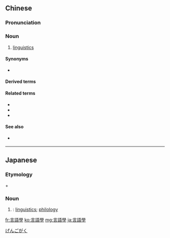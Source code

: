 {{also|言語学|言语学}}
==Chinese==
{{zh-forms|s=言语学|type=21}}

===Pronunciation===
{{zh-pron
|m=yányǔxué
|c=jin4 jyu5 hok6
|mn=tp:giân-gú-ha̍k/zz:gân-gí-ha̍k/kh:giân-gí-ha̍k
|cat=n
}}

===Noun===
{{zh-noun}}

# [[linguistics]]

====Synonyms====
* {{zh-l|語言學}}

====Derived terms====
{{zh-der|比較言語學|共時言語學|歷史言語學|心理言語學}}

====Related terms====
* {{zh-l|語法學}}
* {{zh-l|語音學}}
* {{zh-l|語義學}}

====See also====
* {{qualifier|Japanese}} {{ja-r|言語学|げんごがく}}

{{zh-cat|Linguistics}}

----

==Japanese==
{{ja-kanjitab|げん|ご|がく|yomi=o}}

===Etymology===
{{m|ja|言語||language|tr=gengo}} + {{m|ja|學||-ology|tr=gaku}}

===Noun===
{{ja-noun|げんごがく|shin=言語学}}

# {{kyujitai spelling of|言語学}}: [[linguistics]]; [[philology]]

[[Category:ja:Linguistics|げんごがく]]

[[fr:言語學]]
[[ko:言語學]]
[[mg:言語學]]
[[ja:言語學]]